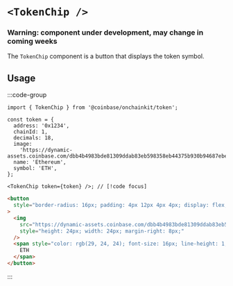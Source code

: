 
# `<TokenChip />`

### Warning: component under development, may change in coming weeks

The `TokenChip` component is a button that displays the token symbol.

## Usage

:::code-group

```tsx [code]
import { TokenChip } from '@coinbase/onchainkit/token';

const token = {
  address: '0x1234',
  chainId: 1,
  decimals: 18,
  image:
    'https://dynamic-assets.coinbase.com/dbb4b4983bde81309ddab83eb598358eb44375b930b94687ebe38bc22e52c3b2125258ffb8477a5ef22e33d6bd72e32a506c391caa13af64c00e46613c3e5806/asset_icons/4113b082d21cc5fab17fc8f2d19fb996165bcce635e6900f7fc2d57c4ef33ae9.png',
  name: 'Ethereum',
  symbol: 'ETH',
};

<TokenChip token={token} />; // [!code focus]
```

```html [return html]
<button
  style="border-radius: 16px; padding: 4px 12px 4px 4px; display: flex; align-items: center; background: rgb(238, 240, 243); width: fit-content;"
>
  <img
    src="https://dynamic-assets.coinbase.com/dbb4b4983bde81309ddab83eb598358eb44375b930b94687ebe38bc22e52c3b2125258ffb8477a5ef22e33d6bd72e32a506c391caa13af64c00e46613c3e5806/asset_icons/4113b082d21cc5fab17fc8f2d19fb996165bcce635e6900f7fc2d57c4ef33ae9.png"
    style="height: 24px; width: 24px; margin-right: 8px;"
  />
  <span style="color: rgb(29, 24, 24); font-size: 16px; line-height: 1; font-weight: 500;">
    ETH
  </span>
</button>
```

:::

<App>
  <TokenChip
    token={{
      address: '0x1234',
      chainId: 1,
      decimals: 18,
      image:
        'https://dynamic-assets.coinbase.com/dbb4b4983bde81309ddab83eb598358eb44375b930b94687ebe38bc22e52c3b2125258ffb8477a5ef22e33d6bd72e32a506c391caa13af64c00e46613c3e5806/asset_icons/4113b082d21cc5fab17fc8f2d19fb996165bcce635e6900f7fc2d57c4ef33ae9.png',
      name: 'Ethereum',
      symbol: 'ETH',
    }}
  />
</App>

